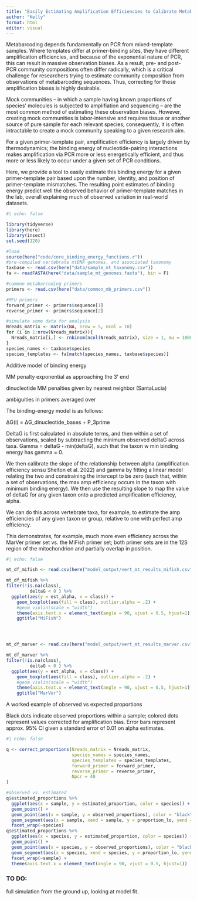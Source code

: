 ```yaml
---
title: "Easily Estimating Amplification Efficiencies to Calibrate Metabarcoding Results"
author: "Kelly"
format: html
editor: visual
---
```


Metabarcoding depends fundamentally on PCR from mixed-template samples. Where templates differ at primer-binding sites, they have different amplification efficiencies, and because of the exponential nature of PCR, this can result in massive observation biases. As a result, pre- and post-PCR community compositions often differ radically, which is a critical challenge for researchers trying to estimate community composition from observations of metabarcoding sequences. Thus, correcting for these amplification biases is highly desirable.

Mock communities – in which a sample having known proportions of species' molecules is subjected to amplifiation and sequencing – are the most common method of estimating these observation biases. However, creating mock communities is labor-intensive and requires tissue or another source of pure sample for each relevant species; consequently, it is often intractable to create a mock community speaking to a given research aim.

For a given primer-template pair, amplification efficiency is largely driven by thermodynamics; the binding energy of nucleotide-pairing interactions makes amplification via PCR more or less energetically efficient, and thus more or less likely to occur under a given set of PCR conditions.

Here, we provide a tool to easily estimate this binding energy for a given primer-template pair based upon the number, identity, and position of primer-template mismatches. The resulting point estimates of binding energy predict well the observed behavior of primer-template matches in the lab, overall explaining much of observed variation in real-world datasets.

```r
#| echo: false

library(tidyverse)
library(here)
library(insect)
set.seed(120)

#load 
source(here("code/core_binding_energy_functions.r")) 
#pre-compiled vertebrate mtDNA genomes, and associated taxonomy
taxbase <- read.csv(here("data/sample_mt_taxonomy.csv"))
fa <- readFASTA(here("data/sample_mt_genomes.fasta"), bin = F)

#common metabarcoding primers
primers <- read.csv(here("data/common_mb_primers.csv"))

#MFU primers
forward_primer <- primers$sequence[1]
reverse_primer <- primers$sequence[2]

#simulate some data for analysis
Nreads_matrix <- matrix(NA, nrow = 5, ncol = 10)
for (i in 1:nrow(Nreads_matrix)){
  Nreads_matrix[i,] <- rnbinom(ncol(Nreads_matrix), size = 1, mu = 1000)
}
species_names <- taxbase$species
species_templates <- fa[match(species_names, taxbase$species)]

```

Additive model of binding energy

MM penalty exponential as approaching the 3' end

dinucleotide MM penalties given by nearest neighbor (SantaLucia)

ambiguities in primers averaged over

The binding-energy model is as follows:

ΔG(i) = ΔG_dinucleotide_bases + P_3prime

DeltaG is first calculated in absolute terms, and then within a set of observations, scaled by subtracting the minimum observed deltaG across taxa. Gamma = deltaG - min(deltaG), such that the taxon w min binding energy has gamma = 0.

We then calibrate the slope of the relationship between alpha (amplification efficiency sensu Shelton et al. 2022) and gamma by fitting a linear model relating the two and constraining the intercept to be zero (such that, within a set of observations, the max amp efficiency occurs in the taxon with minimum binding energy). We then use the resulting slope to map the value of deltaG for any given taxon onto a predicted amplification efficiency, alpha.

We can do this across vertebrate taxa, for example, to estimate the amp efficiencies of any given taxon or group, relative to one with perfect amp efficiency.

This demonstrates, for example, much more even efficiency across the MarVer primer set vs. the MiFish primer set; both primer sets are in the 12S region of the mitochondrion and partially overlap in position.

```r
#| echo: false

mt_df_mifish <- read.csv(here("model_output/vert_mt_results_mifish.csv")) 

mt_df_mifish %>% 
filter(!is.na(class),
         deltaG < 0 ) %>% 
  ggplot(aes(y = est_alpha, x = class)) +
    geom_boxplot(aes(fill = class), outlier.alpha = .2) +
    #geom_violin(scale = "width")
    theme(axis.text.x = element_text(angle = 90, vjust = 0.5, hjust=1)) +
    ggtitle("MiFish")




mt_df_marver <- read.csv(here("model_output/vert_mt_results_marver.csv")) 

mt_df_marver %>% 
filter(!is.na(class),
         deltaG < 0 ) %>% 
  ggplot(aes(y = est_alpha, x = class)) +
    geom_boxplot(aes(fill = class), outlier.alpha = .2) +
    #geom_violin(scale = "width")
    theme(axis.text.x = element_text(angle = 90, vjust = 0.5, hjust=1)) +
    ggtitle("MarVer")
```

A worked example of observed vs expected proportions

Black dots indicate observed proportions within a sample; colored dots represent values corrected for amplification bias. Error bars represent approx. 95% CI given a standard error of 0.01 on alpha estimates.

```r
#| echo: false

q <- correct_proportions(Nreads_matrix = Nreads_matrix,
                         species_names = species_names,
                         species_templates = species_templates,
                         forward_primer = forward_primer,
                         reverse_primer = reverse_primer,
                         Npcr = 40
)

#observed vs. estimated
q$estimated_proportions %>%
  ggplot(aes(x = sample, y = estimated_proportion, color = species)) +
  geom_point() +
  geom_point(aes(x = sample, y = observed_proportions), color = "black") +
  geom_segment(aes(x = sample, xend = sample, y = proportion_lo, yend = proportion_hi, color = species), alpha = 0.5) +
  facet_wrap(~species)
q$estimated_proportions %>%
  ggplot(aes(x = species, y = estimated_proportion, color = species)) +
  geom_point() +
  geom_point(aes(x = species, y = observed_proportions), color = "black") +
  geom_segment(aes(x = species, xend = species, y = proportion_lo, yend = proportion_hi, color = species), alpha = 0.5) +
  facet_wrap(~sample) +
  theme(axis.text.x = element_text(angle = 90, vjust = 0.5, hjust=1))

```

### TO DO:

full simulation from the ground up, looking at model fit.
